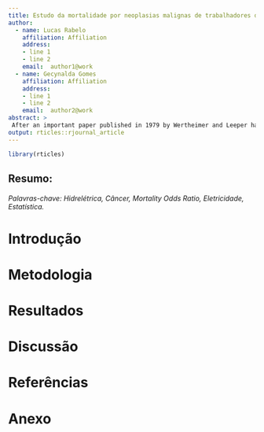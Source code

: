 ```yaml
---
title: Estudo da mortalidade por neoplasias malignas de trabalhadores de uma companhia hidrelétrica no período de 1985 a 2011.
author:
  - name: Lucas Rabelo
    affiliation: Affiliation
    address:
    - line 1
    - line 2
    email:  author1@work
  - name: Gecynalda Gomes
    affiliation: Affiliation
    address:
    - line 1
    - line 2
    email:  author2@work
abstract: >
 After an important paper published in 1979 by Wertheimer and Leeper have shown a positive association between extremely low-frequency magnetic fields (elf mf) and infant leukemia, a wave of studies investigating the risks between the exposure to elf mf and the development of diseases caused the subsequent classification of exposure to these fields as 2B (Possibly carcinogenic) by the International Agency for Research on Cancer (IARC). This study aims to analyze occupational exposure to elf mf in a hydroeletric power facility located in Brazil and gather more data for those researching about the risks that this kind of exposure may have as a co-carcinogenic or carcinogenic factor. A database of 1253
output: rticles::rjournal_article
---
```


\bibliography{RJreferences}

```r

library(rticles)

```

## Resumo:

###### Palavras-chave: *Hidrelétrica, Câncer, Mortality Odds Ratio, Eletricidade, Estatística.*

# Introdução

# Metodologia

# Resultados

# Discussão

# Referências

# Anexo




